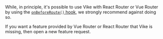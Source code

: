 While, in principle, it's possible to use Vike with React Router or Vue Router by using the [`onBeforeRoute()` hook](/onBeforeRoute), we strongly recommend against doing so.

If you want a feature provided by Vue Router or React Router that Vike is missing, then open a new feature request.
